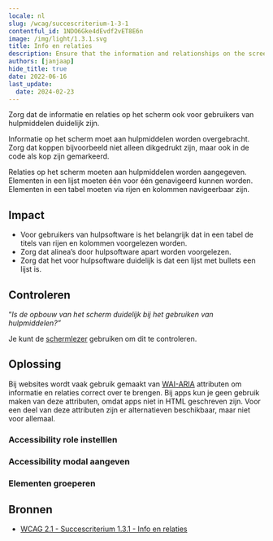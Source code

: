```yaml
---
locale: nl
slug: /wcag/succescriterium-1-3-1
contentful_id: 1NDO6Gke4dEvdf2vET8E6n
image: /img/light/1.3.1.svg
title: Info en relaties
description: Ensure that the information and relationships on the screen are not only conveyed visually.
authors: [janjaap]
hide_title: true
date: 2022-06-16
last_update:
  date: 2024-02-23
---
```


<Hero
  title="Info en relaties"
  imageSrc="/img/light/1.3.1.svg"
  alt="WCAG 1.3.1 - Logo"
  prefix="Succescriterium 1.3.1"
  suffix="Niveau A"
/>

Zorg dat de informatie en relaties op het scherm ook voor gebruikers van hulpmiddelen duidelijk zijn.

Informatie op het scherm moet aan hulpmiddelen worden overgebracht. Zorg dat koppen bijvoorbeeld niet alleen dikgedrukt zijn, maar ook in de code als kop zijn gemarkeerd.

Relaties op het scherm moeten aan hulpmiddelen worden aangegeven. Elementen in een lijst moeten één voor één genavigeerd kunnen worden. Elementen in een tabel moeten via rijen en kolommen navigeerbaar zijn.

## Impact

- Voor gebruikers van hulpsoftware is het belangrijk dat in een tabel de titels van rijen en kolommen voorgelezen worden.
- Zorg dat alinea’s door hulpsoftware apart worden voorgelezen.
- Zorg dat het voor hulpsoftware duidelijk is dat een lijst met bullets een lijst is.

## Controleren

“*Is de opbouw van het scherm duidelijk bij het gebruiken van hulpmiddelen?”*

Je kunt de [schermlezer](/nl/stats/schermlezer) gebruiken om dit te controleren.

## Oplossing

Bij websites wordt vaak gebruik gemaakt van [WAI-ARIA](https://www.w3.org/WAI/standards-guidelines/aria/) attributen om informatie en relaties correct over te brengen. Bij apps kun je geen gebruik maken van deze attributen, omdat apps niet in HTML geschreven zijn. Voor een deel van deze  attributen zijn er alternatieven beschikbaar, maar niet voor allemaal.

### Accessibility role instelllen

<CodeSample id="accessibility-role" locale="nl"/>

### Accessibility modal aangeven

<CodeSample id="accessibility-modal" locale="nl"/>

### Elementen groeperen

<CodeSample id="accessibility-group" locale="nl"/>

## Bronnen

- [WCAG 2.1 - Succescriterium 1.3.1 - Info en relaties](https://www.w3.org/Translations/WCAG21-nl/#info-en-relaties)
